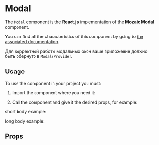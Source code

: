 
<Meta title="Components/Modal" component={Modal} />

# Modal

The `Modal` component is the **React.js** implementation of the **Mozaic Modal** component.

You can find all the characteristics of this component by going to [the associated documentation](https://mozaic.adeo.cloud/Components/Modal/).

Для корректной работы модальных окон ваше приложение должно быть обернуто в `ModalsProvider`.

## Usage

To use the component in your project you must:

1. Import the component where you need it:

<Source language="javascript" code="import { Modal } from 'bigfish-wms--mozaic-react';" />

2. Call the component and give it the desired props, for example:

short body example:

<Canvas withSource="open">
    <Story story={ShortBody} />
</Canvas>

long body example:

<Canvas withSource="open">
    <Story story={LongBody} />
</Canvas>

## Props

<ArgsTable of={Modal} />
